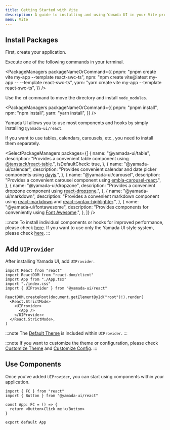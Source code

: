```yaml
---
title: Getting Started with Vite
description: A guide to installing and using Yamada UI in your Vite project.
menu: Vite
---
```


## Install Packages

First, create your application.

Execute one of the following commands in your terminal.

<PackageManagers
  packageNameOrCommand={{
    pnpm: "pnpm create vite my-app --template react-swc-ts",
    npm: "npm create vite@latest my-app -- --template react-swc-ts",
    yarn: "yarn create vite my-app --template react-swc-ts",
  }}
/>

Use the `cd` command to move the directory and install `node_modules`.

<PackageManagers
  packageNameOrCommand={{
    pnpm: "pnpm install",
    npm: "npm install",
    yarn: "yarn install",
  }}
/>

Yamada UI allows you to use most components and hooks by simply installing `@yamada-ui/react`.

<PackageManagers packageNameOrCommand="@yamada-ui/react" />

If you want to use tables, calendars, carousels, etc., you need to install them separately.

<SelectPackageManagers
  packages={[
    {
      name: "@yamada-ui/table",
      description:
        "Provides a convenient table component using [@tanstack/react-table](https://tanstack.com/table/v8).",
      isDefaultCheck: true,
    },
    {
      name: "@yamada-ui/calendar",
      description:
        "Provides convenient calendar and date picker components using [dayjs](https://day.js.org/).",
    },
    {
      name: "@yamada-ui/carousel",
      description:
        "Provides a convenient carousel component using [embla-carousel-react](https://www.embla-carousel.com/).",
    },
    {
      name: "@yamada-ui/dropzone",
      description:
        "Provides a convenient dropzone component using [react-dropzone](https://react-dropzone.js.org/).",
    },
    {
      name: "@yamada-ui/markdown",
      description:
        "Provides a convenient markdown component using [react-markdown](https://remarkjs.github.io/react-markdown/) and [react-syntax-highlighter](https://react-syntax-highlighter.github.io/react-syntax-highlighter/demo/).",
    },
    {
      name: "@yamada-ui/fontawesome",
      description:
        "Provides components for conveniently using [Font Awesome](https://fontawesome.com/).",
    },
  ]}
/>

:::note
To install individual components or hooks for improved performance, please check [here](/getting-started/installation/individual).
If you want to use only the Yamada UI style system, please check [here](/getting-started/installation/minimal).
:::

## Add `UIProvider`

After installing Yamada UI, add `UIProvider`.

```tsx live=false title=main.tsx highlight={9,11}
import React from "react"
import ReactDOM from "react-dom/client"
import App from "./App.tsx"
import "./index.css"
import { UIProvider } from "@yamada-ui/react"

ReactDOM.createRoot(document.getElementById("root")!).render(
  <React.StrictMode>
    <UIProvider>
      <App />
    </UIProvider>
  </React.StrictMode>,
)
```

:::note
The [Default Theme](/styled-system/theming/default-theme) is included within `UIProvider`.
:::

:::note
If you want to customize the theme or configuration, please check [Customize Theme](/styled-system/theming/customize-theme) and [Customize Config](/styled-system/configure/customize-config).
:::

## Use Components

Once you've added `UIProvider`, you can start using components within your application.

```tsx live=false title=app.tsx
import { FC } from "react"
import { Button } from "@yamada-ui/react"

const App: FC = () => {
  return <Button>Click me!</Button>
}

export default App
```
